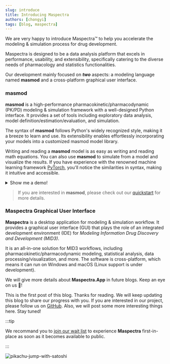 ```yaml
---
slug: introduce
title: Introducing Maspectra
authors: [chongyi]
tags: [blog, maspectra]
---
```



We are very happy to introduce Maspectra™ to help you accelerate the modeling & simulation process for drug development.

Maspectra is designed to be a data analysis platform that excels in performance, usability, and extensibility, specifically catering to the diverse needs of pharmacology and statistics functionalities.

Our development mainly focused on **_two_** aspects: a modeling language named **masmod** and a cross-platform graphical user interface.

### **masmod**

**masmod** is a high-performance pharmacokinetic/pharmacodynamic (PK/PD) modeling & simulation framework with a well-designed Python interface. It provides a set of tools including exploratory data analysis, model definition/estimation/evaluation, and simulation.

The syntax of **masmod** follows Python's widely recognized style, making it a breeze to learn and use. Its extensibility enables effortlessly incorporating your models into a customized masmod model library.

Writing and reading a **masmod** model is as easy as writing and reading math equations. You can also use **masmod** to simulate from a model and visualize the results. If you have experience with the renowned machine learning framework [PyTorch](https://pytorch.org/), you'll notice the similarities in syntax, making it intuitive and accessible.

<details>
  <summary>Show me a demo!</summary>
  <CodeBlock
    language="python"
    title="/models/warfarin_final.py"
    showLineNumbers
  >
    {`class DemoPopPKProblem(Module):\n\n
    def __init__(self):
        super().__init__()\n
        # pk parameters
        self.tv_v = theta(8.06, bounds=(0.01, 20))
        self.tv_cl = theta(0.131, bounds=(0.01, 1))
        self.tv_ka = theta(1.325, bounds=(0.01, None))
        self.tv_alag = theta(1.03, bounds=(0.01, 24))
        self.eta_v = omega(0.016744)
        self.eta_cl = omega(0.0662868)
        self.eta_ka = omega(0.452064)
        self.eta_alag = omega(0.302627)
        self.eps_prop_pk = sigma(0.00478)
        self.eps_add_pk = sigma(0.135)\n
        # Compartments
        self.dose_cmt = compartment(default_dose=True)
        self.central_cmt = compartment(default_obs=True)\n
        # From Data Input
        self.wt, self.dvid = column(['WT', 'DVID'])\n
    def pred(self):
        cl = self.tv_cl * (self.wt / 70)**0.75 * exp(self.eta_cl)  # Clearance
        v = self.tv_v * (self.wt / 70) * exp(self.eta_v)  # Volume
        ka = self.tv_ka * exp(self.eta_ka)  # Absorption rate
        alag = self.tv_alag * exp(self.eta_alag)  # Absorption lag time
        k20 = cl / v\n
        self.dose_cmt.alag = alag  # Alag on dosing compartment
        cp = self.central_cmt.A / v  # Central compartment concentration
        self.dose_cmt.dAdt = -ka * self.dose_cmt.A  # Dose compartment dynamics
        self.central_cmt.dAdt = ka * self.dose_cmt.A - k20 * self.central_cmt.A  # Central compartment dynamics\n
        y = cp * (1 + self.eps_prop_pk) + self.eps_add_pk  # Additive and proportional error
        return y`}

  </CodeBlock>
</details>

> If you are interested in **masmod**, please check out our [quickstart](https://maspectra.com/documentation/quickstart) for more details.

### **Maspectra** Graphical User Interface

**Maspectra** is a desktop application for modeling & simulation workflow. It provides a graphical user interface (GUI) that plays the role of an integrated development environment (IDE) for _Modeling Information Drug Discovery and Development (MID3)_.

It is an all-in-one solution for MID3 workflows, including pharmacokinetic/pharmacodynamic modeling, statistical analysis, data processing/visualization, and more. The software is cross-platform, which means it can run on Windows and macOS (Linux support is under development).

We will give more details about **Maspectra.App** in future blogs. Keep an eye on us 👀!

This is the first post of this blog. Thanks for reading. We will keep updating this blog to share our progress with you. If you are interested in our project, please follow us on [GitHub](https://github.com/maspectra). Also, we will post some more interesting things here. Stay tuned!

:::tip

We recommand you to [join our wait list](https://account.maspectra.com/login) to experience **Maspectra** first-in-place as soon as it becomes available to public.

:::

![pikachu-jump-with-satoshi](./pikachu-jump-with-satoshi.jpg)
